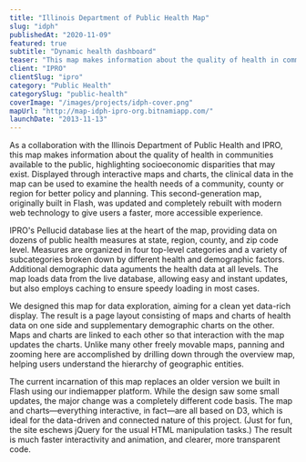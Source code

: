 ```yaml
---
title: "Illinois Department of Public Health Map"
slug: "idph"
publishedAt: "2020-11-09"
featured: true
subtitle: "Dynamic health dashboard"
teaser: "This map makes information about the quality of health in communities available to the public, highlighting socioeconomic disparities that may exist."
client: "IPRO"
clientSlug: "ipro"
category: "Public Health"
categorySlug: "public-health"
coverImage: "/images/projects/idph-cover.png"
mapUrl: "http://map-idph-ipro-org.bitnamiapp.com/"
launchDate: "2013-11-13"
---
```


As a collaboration with the Illinois Department of Public Health and IPRO, this map makes information about the quality of health in communities available to the public, highlighting socioeconomic disparities that may exist. Displayed through interactive maps and charts, the clinical data in the map can be used to examine the health needs of a community, county or region for better policy and planning. This second-generation map, originally built in Flash, was updated and completely rebuilt with modern web technology to give users a faster, more accessible experience.

IPRO's Pellucid database lies at the heart of the map, providing data on dozens of public health measures at state, region, county, and zip code level. Measures are organized in four top-level categories and a variety of subcategories broken down by different health and demographic factors. Additional demographic data aguments the health data at all levels. The map loads data from the live database, allowing easy and instant updates, but also employs caching to ensure speedy loading in most cases.

We designed this map for data exploration, aiming for a clean yet data-rich display. The result is a page layout consisting of maps and charts of health data on one side and supplementary demographic charts on the other. Maps and charts are linked to each other so that interaction with the map updates the charts. Unlike many other freely movable maps, panning and zooming here are accomplished by drilling down through the overview map, helping users understand the hierarchy of geographic entities.

The current incarnation of this map replaces an older version we built in Flash using our indiemapper platform. While the design saw some small updates, the major change was a completely different code basis. The map and charts—everything interactive, in fact—are all based on D3, which is ideal for the data-driven and connected nature of this project. (Just for fun, the site eschews jQuery for the usual HTML manipulation tasks.) The result is much faster interactivity and animation, and clearer, more transparent code.
